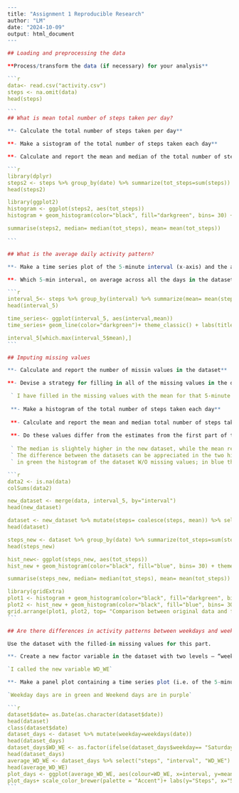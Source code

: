 
````r
---
title: "Assignment 1 Reproducible Research"
author: "LM"
date: "2024-10-09"
output: html_document
---

## Loading and preprocessing the data 

**Process/transform the data (if necessary) for your analysis**

```r
data<- read.csv("activity.csv")
steps <- na.omit(data)
head(steps)

```
## What is mean total number of steps taken per day?

**- Calculate the total number of steps taken per day**

**- Make a sistogram of the total number of steps taken each day**

**- Calculate and report the mean and median of the total number of steps taken per day**

```r

library(dplyr)
steps2 <- steps %>% group_by(date) %>% summarize(tot_steps=sum(steps))
head(steps2)

library(ggplot2)
histogram <- ggplot(steps2, aes(tot_steps))
histogram + geom_histogram(color="black", fill="darkgreen", bins= 30) + theme_minimal() + labs(title= "Total steps taken per day", x= "Tot_steps day", y= "Count")

summarise(steps2, median= median(tot_steps), mean= mean(tot_steps))

```

## What is the average daily activity pattern?

**- Make a time series plot of the 5-minute interval (x-axis) and the average number of steps taken, averaged across all days(y-axis)**

**- Which 5-min interval, on average across all the days in the dataset, contains the maximum number of steps?**

```r

interval_5<- steps %>% group_by(interval) %>% summarize(mean= mean(steps))
head(interval_5)

time_series<- ggplot(interval_5, aes(interval,mean))
time_series+ geom_line(color="darkgreen")+ theme_classic() + labs(title="Average number of steps in 5-minutes intervals", y="Steps", x="5- min Intervals")

interval_5[which.max(interval_5$mean),]
```

## Imputing missing values

**- Calculate and report the number of missin values in the dataset**

**- Devise a strategy for filling in all of the missing values in the dataset. Create a new dataset that is equal to the original dataset but with the missing data filled in**

 ` I have filled in the missing values with the mean for that 5-minute interval `
 
 **- Make a histogram of the total number of steps taken each day**
 
 **- Calculate and report the mean and median total number of steps taken per day**
 
 **- Do these values differ from the estimates from the first part of the assignment? What is the impact of imputing missing data on the estimates of the total daily number of steps?**
 
 ` The median is slightely higher in the new dataset, while the mean remains the same`
 ` The difference between the datasets can be appreciated in the two histogram:` 
 ` in green the histogram of the dataset W/O missing values; in blue the histogram of the datset with filled in values`

```r
data2 <- is.na(data)
colSums(data2)

new_dataset <- merge(data, interval_5, by="interval")
head(new_dataset)

dataset <- new_dataset %>% mutate(steps= coalesce(steps, mean)) %>% select("steps", "date", "interval") %>% arrange(date)
head(dataset)

steps_new <- dataset %>% group_by(date) %>% summarize(tot_steps=sum(steps))
head(steps_new)

hist_new<- ggplot(steps_new, aes(tot_steps))
hist_new + geom_histogram(color="black", fill="blue", bins= 30) + theme_minimal()

summarise(steps_new, median= median(tot_steps), mean= mean(tot_steps))

library(gridExtra)
plot1 <- histogram + geom_histogram(color="black", fill="darkgreen", bins= 30) + theme_minimal() + labs(x="", y="Count")
plot2 <- hist_new + geom_histogram(color="black", fill="blue", bins= 30) + theme_minimal() + labs(x= "Total steps per day", y="Count")
grid.arrange(plot1, plot2, top= "Comparison between original data and filled values")
```

## Are there differences in activity patterns between weekdays and weekends?

Use the dataset with the filled-in missing values for this part.

**- Create a new factor variable in the dataset with two levels – “weekday” and “weekend” indicating whether a given date is a weekday or weekend day**

`I called the new variable WD_WE`

**- Make a panel plot containing a time series plot (i.e. of the 5-minute interval (x-axis) and the average number of steps taken, averaged across all weekday days or weekend days (y-axis) **

`Weekday days are in green and Weekend days are in purple`

```r
dataset$date= as.Date(as.character(dataset$date))
head(dataset)
class(dataset$date)
dataset_days <- dataset %>% mutate(weekday=weekdays(date))
head(dataset_days)
dataset_days$WD_WE <- as.factor(ifelse(dataset_days$weekday== "Saturday" | dataset_days$weekday== "Sunday", "Weekend", "Weekday"))
head(dataset_days)
average_WD_WE <- dataset_days %>% select("steps", "interval", "WD_WE") %>% group_by(interval, WD_WE) %>% summarize(mean= mean(steps))
head(average_WD_WE)
plot_days <- ggplot(average_WD_WE, aes(colour=WD_WE, x=interval, y=mean)) + geom_line(linewidth=1) + facet_grid(WD_WE~.) + theme_light()
plot_days+ scale_color_brewer(palette = "Accent")+ labs(y="Steps", x="5-min Intervals")
```
````

